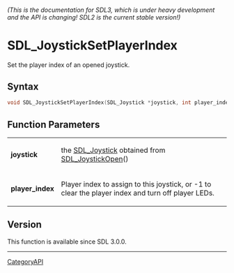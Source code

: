 ====== (This is the documentation for SDL3, which is under heavy development and the API is changing! SDL2 is the current stable version!) ======
= SDL_JoystickSetPlayerIndex =

Set the player index of an opened joystick.

== Syntax ==

<syntaxhighlight lang='c'>
void SDL_JoystickSetPlayerIndex(SDL_Joystick *joystick, int player_index);
</syntaxhighlight>

== Function Parameters ==

{|
|'''joystick'''
|the [[SDL_Joystick]] obtained from [[SDL_JoystickOpen]]()
|-
|'''player_index'''
|Player index to assign to this joystick, or -1 to clear the player index and turn off player LEDs.
|}

== Version ==

This function is available since SDL 3.0.0.

----
[[CategoryAPI]]


